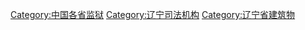 [[Category:中国各省监狱|Category:中国各省监狱]]
[[Category:辽宁司法机构|Category:辽宁司法机构]]
[[Category:辽宁省建筑物|Category:辽宁省建筑物]]